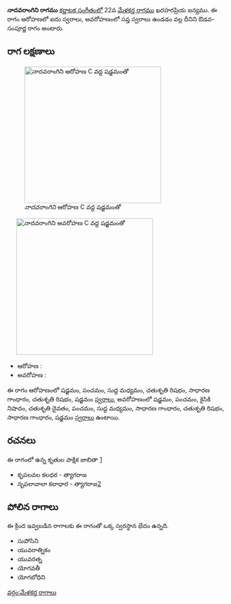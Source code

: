 {{Infobox ragam
	| name          	= నాదవరాంగిని
	| synonym	    	= 
	| mela          	= 
	| chakra        	= 
	| janaka        	= 
	| type          	= ఔడవ-సంపూర్ణ
	| arohanam      	= {{svaraC|S|P|M1|R2|G2|R2|S'}} 
	| avarohanam    	= {{svaraC|S'|P|N2|D2|P|M1|G2|R2|G2|S}}
	| jeeva         	=
	| chhaya        	=
	| nyasa         	=
	| vishesha      	= 
	| equivalent  		= 
}}
{{కర్ణాటక సంగీత రాగాలు}}
'''నాదవరాంగిని రాగము''' [[కర్ణాటక సంగీతం]]లో 22వ [[మేళకర్త రాగము]] ఖరహరప్రియ జన్యము.  ఈ రాగం ఆరోహణలో ఐదు స్వరాలు, అవరోహణంలో సప్త స్వరాలు ఉండడం వల్ల దీనిని ఔడవ-సంపూర్ణ రాగం అంటారు.


==రాగ లక్షణాలు==
[[Image:nadavarangini_ar_kb2wiki.png|thumb|right|316px|''నాదవరాంగిని'' ఆరోహణ C వద్ద షడ్జమంతో]]
	[[Image:nadavarangini_av_kb2wiki.png|thumb|right|316px|''నాదవరాంగిని'' అవరోహణ C వద్ద షడ్జమంతో]]

* ఆరోహణ : {{svaraC|S|P|M1|R2|G2|R2|S'}} 
* అవరోహణ : {{svaraC|S'|P|N2|D2|P|M1|G2|R2|G2|S}}

ఈ రాగం ఆరోహణంలో షడ్జమం, పంచమం, సుద్ద మధ్యమం, చతుశృతి రిషభం, సాధారణ  గాంధారం, చతుశృతి రిషభం, షడ్జమం [[స్వరాలు]], అవరోహణంలో షడ్జమం, పంచమం, కైసికి నిషాదం, చతుశృతి దైవతం, పంచమం, సుద్ద మధ్యమం, సాధారణ  గాంధారం, చతుశృతి రిషభం, సాధారణ  గాంధారం, షడ్జమం [[స్వరాలు]] ఉంటాయి.

==రచనలు==
ఈ రాగంలో ఉన్న కృతుల పాక్షిక జాబితా [https://github.com/ssrihari/ragavardhini/blob/master/ragas/kritis.psv]
* కృపలవల కలధర - త్యాగరాజ
* నృపలావాలా కలాధార - త్యాగరాజ[http://www.karnatik.com/c2678.shtml]




==పోలిన రాగాలు==
ఈ క్రింద ఇవ్వబడిన రాగాలకు ఈ రాగంతో ఒక్క స్వరస్థాన భేదం ఉన్నది.
* సుపోసిని
* యువరాత్నికం
* యువరత్న
*  యోగవతీ
* యోగబోధిని



[[వర్గం:మేళకర్త రాగాలు]]